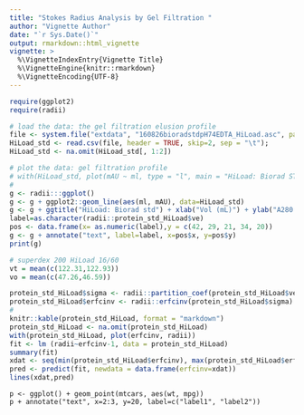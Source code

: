 ```yaml
---
title: "Stokes Radius Analysis by Gel Filtration "
author: "Vignette Author"
date: "`r Sys.Date()`"
output: rmarkdown::html_vignette
vignette: >
  %\VignetteIndexEntry{Vignette Title}
  %\VignetteEngine{knitr::rmarkdown}
  %\VignetteEncoding{UTF-8}
---
```

```r
require(ggplot2)
require(radii)
```

```r
# load the data: the gel filtration elusion profile
file <- system.file("extdata", "160826bioradstdpH74EDTA_HiLoad.asc", package="radii")
HiLoad_std <- read.csv(file, header = TRUE, skip=2, sep = "\t"); 
HiLoad_std <- na.omit(HiLoad_std[, 1:2])

# plot the data: gel filtration profile
# with(HiLoad_std, plot(mAU ~ ml, type = "l", main = "HiLoad: Biorad STD"))
#
g <- radii:::ggplot() 
g <- g + ggplot2::geom_line(aes(ml, mAU), data=HiLoad_std)
g <- g + ggtitle("HiLoad: Biorad std") + xlab("Vol (mL)") + ylab("A280 (mAU)")
label=as.character(radii::protein_std_HiLoad$ve)
pos <- data.frame(x= as.numeric(label),y = c(42, 29, 21, 34, 20))
g <- g + annotate("text", label=label, x=pos$x, y=pos$y)
print(g)
```

```r
# superdex 200 HiLoad 16/60
vt = mean(c(122.31,122.93))
vo = mean(c(47.26,46.59))

protein_std_HiLoad$sigma <- radii::partition_coef(protein_std_HiLoad$ve, vo=vo, vt=vt)
protein_std_HiLoad$erfcinv <- radii::erfcinv(protein_std_HiLoad$sigma)
# 
knitr::kable(protein_std_HiLoad, format = "markdown")
protein_std_HiLoad <- na.omit(protein_std_HiLoad)
with(protein_std_HiLoad, plot(erfcinv, radii))
fit <- lm (radii~erfcinv-1, data = protein_std_HiLoad)
summary(fit)
xdat <- seq(min(protein_std_HiLoad$erfcinv), max(protein_std_HiLoad$erfcinv),by = 0.01 )
pred <- predict(fit, newdata = data.frame(erfcinv=xdat))
lines(xdat,pred)
```

```test
p <- ggplot() + geom_point(mtcars, aes(wt, mpg))
p + annotate("text", x=2:3, y=20, label=c("label1", "label2"))
```

